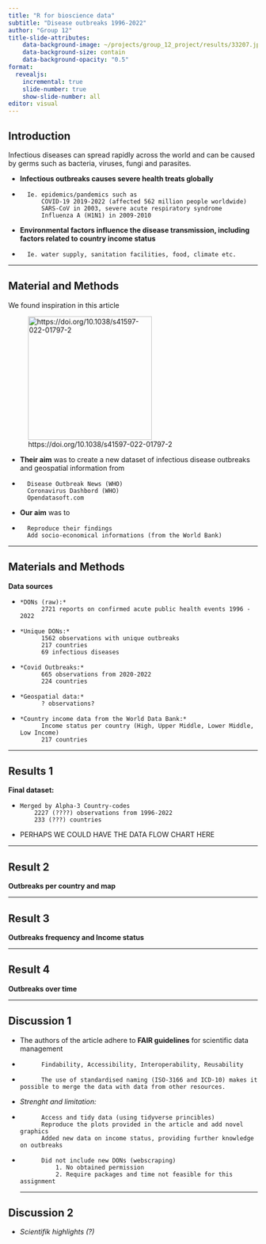 ```yaml
---
title: "R for bioscience data"
subtitle: "Disease outbreaks 1996-2022"
author: "Group 12"
title-slide-attributes:
    data-background-image: ~/projects/group_12_project/results/33207.jpg
    data-background-size: contain
    data-background-opacity: "0.5"
format: 
  revealjs:
    incremental: true
    slide-number: true
    show-slide-number: all  
editor: visual
---
```


## Introduction

Infectious diseases can spread rapidly across the world and can be caused by germs such as bacteria, viruses, fungi and parasites.

-   **Infectious outbreaks causes severe health treats globally**
-       Ie. epidemics/pandemics such as 
            COVID-19 2019-2022 (affected 562 million people worldwide)
            SARS-CoV in 2003, severe acute respiratory syndrome
            Influenza A (H1N1) in 2009-2010


-   **Environmental factors influence the disease transmission, including factors related to country income status**
-       Ie. water supply, sanitation facilities, food, climate etc.

----------------------------------------------



## Material and Methods

We found inspiration in this article


![https://doi.org/10.1038/s41597-022-01797-2](~/projects/group_12_project/results/artikelheader.PNG){width="250"}


-   **Their aim** was to create a new dataset of infectious disease outbreaks and geospatial information from
-       Disease Outbreak News (WHO)
        Coronavirus Dashbord (WHO)
        Opendatasoft.com
-   **Our aim** was to 
-       Reproduce their findings
        Add socio-economical informations (from the World Bank)



          
    
------------------------

## Materials and Methods

**Data sources**

-     *DONs (raw):*
            2721 reports on confirmed acute public health events 1996 - 2022
-     *Unique DONs:*
            1562 observations with unique outbreaks
            217 countries
            69 infectious diseases
-     *Covid Outbreaks:*
            665 observations from 2020-2022
            224 countries
-     *Geospatial data:*
            ? observations?
-     *Country income data from the World Data Bank:*
            Income status per country (High, Upper Middle, Lower Middle, Low Income)
            217 countries

        
----------------------------------

## Results 1

**Final dataset:**

-     Merged by Alpha-3 Country-codes
          2227 (????) observations from 1996-2022
          233 (???) countries
          
          
- PERHAPS WE COULD HAVE THE DATA FLOW CHART HERE



-----------------------------

## Result 2
**Outbreaks per country and map**


----------------------------


## Result 3
**Outbreaks frequency and Income status**


-----------------------------

## Result 4
**Outbreaks over time**


------------------------------

## Discussion 1

-   The authors of the article adhere to **FAIR guidelines** for scientific data management
-           Findability, Accessibility, Interoperability, Reusability
-           The use of standardised naming (ISO-3166 and ICD-10) makes it possible to merge the data with data from other resources. 

- *Strenght and limitation:*
-           Access and tidy data (using tidyverse princibles)
            Reproduce the plots provided in the article and add novel graphics
            Added new data on income status, providing further knowledge on outbreaks
-           Did not include new DONs (webscraping)
                1. No obtained permission 
                2. Require packages and time not feasible for this assignment
----------------------------

## Discussion 2

- *Scientifik highlights (?)*
